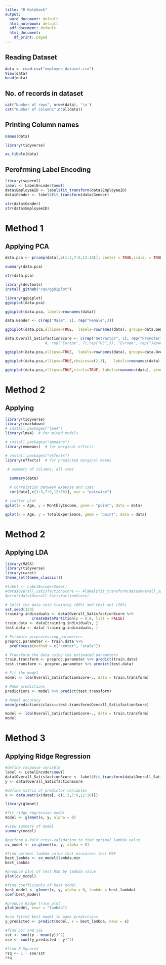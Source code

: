 ---
title: "R Notebook"
output:
  word_document: default
  html_notebook: default
  pdf_document: default
  html_document:
    df_print: paged
---
## Reading Dataset

```{r}
data <- read.csv("employee_dataset.csv")
View(data)
head(data)
```
## No. of records in dataset

```{r}
cat("Number of rows", nrow(data), '\n')
cat("Number of columns",ncol(data))
```
## Printing Column names 
```{r}
names(data)
```


```{r}
library(tidyverse)

as_tibble(data)
```
## Perofrming Label Encoding

```{r}
library(superml)
label <- LabelEncoder$new()
data$EmployeeID <- label$fit_transform(data$EmployeeID)
data$Gender <- label$fit_transform(data$Gender)

```
```{r}
str(data$Gender)
str(data$EmployeeID)
```
# Method 1
## Applying PCA


```{r}
data.pca <- prcomp(data[,c(1:3,7:9,12:16)], center = TRUE,scale. = TRUE)

summary(data.pca)
```
```{r}
str(data.pca)
```
```{r}
library(devtools)
install_github("vqv/ggbiplot")
```
```{r}
library(ggbiplot)
ggbiplot(data.pca)
```
```{r}
ggbiplot(data.pca, labels=rownames(data))
```
```{r}
data.Gender <- c(rep("Male", 1), rep("Female",2))

ggbiplot(data.pca,ellipse=TRUE,  labels=rownames(data), groups=data.Gender)
```
```{r}
data.Overall_SatisfactionScore <- c(rep("Detractor", 1), rep("Promoter",2), rep("Passive",3))
                  #, rep("Europe", 7),rep("US",3), "Europe", rep("Japan", 3), rep("US",4), rep("Europe", 3), "US", rep("Europe", 3))

ggbiplot(data.pca,ellipse=TRUE,  labels=rownames(data), groups=data.Overall_SatisfactionScore)

```
```{r}
ggbiplot(data.pca,ellipse=TRUE,choices=c(2,3),   labels=rownames(data), groups=data.Overall_SatisfactionScore)
```

```{r}
ggbiplot(data.pca,ellipse=TRUE,circle=TRUE, labels=rownames(data), groups=data.Overall_SatisfactionScore)
```
# Method 2
## Applying

```{r}
library(tidyverse)
library(rmarkdown)
# install.packages("lme4")
library(lme4)  # for mixed models

# install.packages("emmeans")
library(emmeans)  # for marginal effects

# install.packages("effects")
library(effects)  # for predicted marginal means

```
```{r}
 # summary of columns, all rows
  
  summary(data)
```
```{r}
  # correlation between expense and csat
  cor(data[,c(1:3,7:9,12:16)], use = "pairwise") 
```

```{r}
# scatter plot 
qplot(x = Age, y = MonthlyIncome, geom = "point", data = data)
```

```{r}
qplot(x = Age, y = TotalExperience, geom = "point", data = data)
```

# Method 2
## Applying LDA

```{r}
library(MASS)
library(tidyverse)
library(caret)
theme_set(theme_classic())
```

```{r}
#label <- LabelEncoder$new()
#data$Overall_SatisfactionScore <- #label$fit_transform(data$Overall_SatisfactionScore)
#print(data$Overall_SatisfactionScore)
```

```{r}
# Split the data into training (80%) and test set (20%)
set.seed(123)
training.individuals <- data$Overall_SatisfactionScore %>% 
            createDataPartition(p = 0.8, list = FALSE)
train.data <- data[training.individuals, ]
test.data <- data[-training.individuals, ]
```

```{r}
# Estimate preprocessing parameters
preproc.parameter <- train.data %>% 
  preProcess(method = c("center", "scale"))
```

```{r}
# Transform the data using the estimated parameters
train.transform <- preproc.parameter %>% predict(train.data)
test.transform <- preproc.parameter %>% predict(test.data)
```

```{r}
# Fit the model
model <- lda(Overall_SatisfactionScore~., data = train.transform)
```

```{r}
# Make predictions
predictions <- model %>% predict(test.transform)
```

```{r}
# Model accuracy
mean(predictions$class==test.transform$Overall_SatisfactionScore)
```

```{r}

model <- lda(Overall_SatisfactionScore~., data = train.transform)
model
```
# Method 3
## Applying Ridge Regression

```{r}
#define response variable
label <- LabelEncoder$new()
data$Overall_SatisfactionScore <- label$fit_transform(data$Overall_SatisfactionScore)
y <- data$Overall_SatisfactionScore

#define matrix of predictor variables
x <- data.matrix(data[, c(1:3,7:9,12:16)])
```


```{r}
library(glmnet)

#fit ridge regression model
model <- glmnet(x, y, alpha = 0)

#view summary of model
summary(model)
```

```{r}
#perform k-fold cross-validation to find optimal lambda value
cv_model <- cv.glmnet(x, y, alpha = 0)

#find optimal lambda value that minimizes test MSE
best_lambda <- cv_model$lambda.min
best_lambda
```

```{r}
#produce plot of test MSE by lambda value
plot(cv_model) 
```

```{r}
#find coefficients of best model
best_model <- glmnet(x, y, alpha = 0, lambda = best_lambda)
coef(best_model)
```

```{r}
#produce Ridge trace plot
plot(model, xvar = "lambda")
```
```{r}
#use fitted best model to make predictions
y_predicted <- predict(model, s = best_lambda, newx = x)

#find SST and SSE
sst <- sum((y - mean(y))^2)
sse <- sum((y_predicted - y)^2)

#find R-Squared
rsq <- 1 - sse/sst
rsq
```

